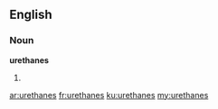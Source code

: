 ==English==

===Noun===
'''urethanes'''

# {{plural of|[[urethane]]}}

[[ar:urethanes]]
[[fr:urethanes]]
[[ku:urethanes]]
[[my:urethanes]]